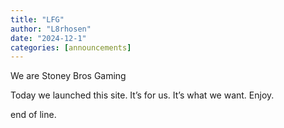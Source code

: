 ```yaml
---
title: "LFG"
author: "L8rhosen"
date: "2024-12-1"
categories: [announcements]
---
```


We are Stoney Bros Gaming

<!-- ![](thumbnail.jpg) -->
<!-- Left this to show how to add a picutre -->

Today we launched this site. It's for us. It's what we want. Enjoy.

end of line.